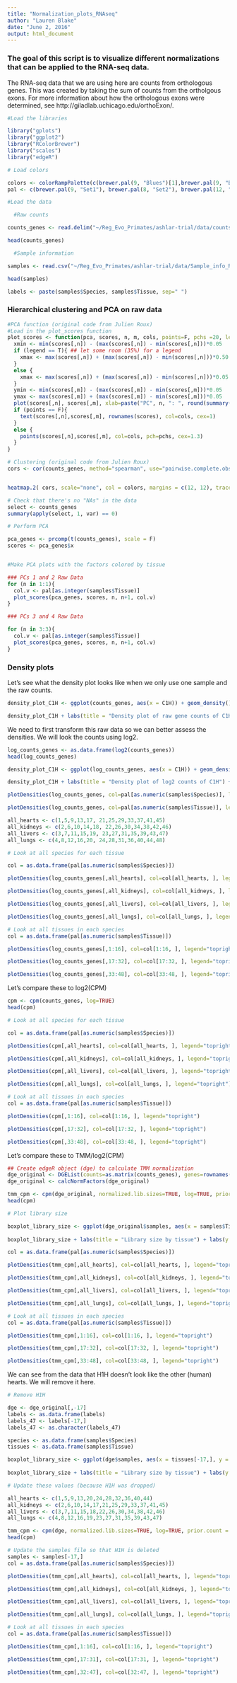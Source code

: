```yaml
---
title: "Normalization_plots_RNAseq"
author: "Lauren Blake"
date: "June 2, 2016"
output: html_document
---
```


### The goal of this script is to visualize different normalizations that can be applied to the RNA-seq data. 

The RNA-seq data that we are using here are counts from orthologous genes. This was created by taking the sum of counts from the ortholgous exons. For more information about how the orthologous exons were determined, see http://giladlab.uchicago.edu/orthoExon/. 


```r
#Load the libraries

library("gplots")
library("ggplot2")
library("RColorBrewer")
library("scales")
library("edgeR")

# Load colors 

colors <- colorRampPalette(c(brewer.pal(9, "Blues")[1],brewer.pal(9, "Blues")[9]))(100)
pal <- c(brewer.pal(9, "Set1"), brewer.pal(8, "Set2"), brewer.pal(12, "Set3"))

#Load the data

  #Raw counts

counts_genes <- read.delim("~/Reg_Evo_Primates/ashlar-trial/data/counts_genes.txt")

head(counts_genes)

  #Sample information

samples <- read.csv("~/Reg_Evo_Primates/ashlar-trial/data/Sample_info_RNAseq.csv")

head(samples)

labels <- paste(samples$Species, samples$Tissue, sep=" ")

```

### Hierarchical clustering and PCA on raw data

```r
#PCA function (original code from Julien Roux)
#Load in the plot_scores function
plot_scores <- function(pca, scores, n, m, cols, points=F, pchs =20, legend=F){
  xmin <- min(scores[,n]) - (max(scores[,n]) - min(scores[,n]))*0.05
  if (legend == T){ ## let some room (35%) for a legend                                                                                                                                                 
    xmax <- max(scores[,n]) + (max(scores[,n]) - min(scores[,n]))*0.50
  }
  else {
    xmax <- max(scores[,n]) + (max(scores[,n]) - min(scores[,n]))*0.05
  }
  ymin <- min(scores[,m]) - (max(scores[,m]) - min(scores[,m]))*0.05
  ymax <- max(scores[,m]) + (max(scores[,m]) - min(scores[,m]))*0.05
  plot(scores[,n], scores[,m], xlab=paste("PC", n, ": ", round(summary(pca)$importance[2,n],3)*100, "% variance explained", sep=""), ylab=paste("PC", m, ": ", round(summary(pca)$importance[2,m],3)*100, "% variance explained", sep=""), xlim=c(xmin, xmax), ylim=c(ymin, ymax), type="n")
  if (points == F){
    text(scores[,n],scores[,m], rownames(scores), col=cols, cex=1)
  }
  else {
    points(scores[,n],scores[,m], col=cols, pch=pchs, cex=1.3)
  }
}

```

```r
# Clustering (original code from Julien Roux)
cors <- cor(counts_genes, method="spearman", use="pairwise.complete.obs")


heatmap.2( cors, scale="none", col = colors, margins = c(12, 12), trace='none', denscol="white", labCol=labels, ColSideColors=pal[as.integer(as.factor(samples$Species))], RowSideColors=pal[as.integer(as.factor(samples$Tissue))+9], cexCol = 0.2 + 1/log10(15), cexRow = 0.2 + 1/log10(15))

```


```r
# Check that there's no "NAs" in the data
select <- counts_genes
summary(apply(select, 1, var) == 0) 

# Perform PCA

pca_genes <- prcomp(t(counts_genes), scale = F)
scores <- pca_genes$x


#Make PCA plots with the factors colored by tissue

### PCs 1 and 2 Raw Data
for (n in 1:1){
  col.v <- pal[as.integer(samples$Tissue)]
  plot_scores(pca_genes, scores, n, n+1, col.v)
}

### PCs 3 and 4 Raw Data

for (n in 3:3){
  col.v <- pal[as.integer(samples$Tissue)]
  plot_scores(pca_genes, scores, n, n+1, col.v)
}

```

### Density plots

Let's see what the density plot looks like when we only 
use one sample and the raw counts.

```r
density_plot_C1H <- ggplot(counts_genes, aes(x = C1H)) + geom_density()

density_plot_C1H + labs(title = "Density plot of raw gene counts of C1H") + labs(x = "Raw counts for each gene")
```

We need to first transform this raw data so we can better assess the densities. We will look the counts using log2. 

```r
log_counts_genes <- as.data.frame(log2(counts_genes))
head(log_counts_genes)

density_plot_C1H <- ggplot(log_counts_genes, aes(x = C1H)) + geom_density()

density_plot_C1H + labs(title = "Density plot of log2 counts of C1H") + labs(x = "Log2 counts for each gene") + geom_vline(xintercept = 1)  

plotDensities(log_counts_genes, col=pal[as.numeric(samples$Species)], legend="topright")

plotDensities(log_counts_genes, col=pal[as.numeric(samples$Tissue)], legend="topright")

all_hearts <- c(1,5,9,13,17, 21,25,29,33,37,41,45)
all_kidneys <- c(2,6,10,14,18, 22,26,30,34,38,42,46)
all_livers <- c(3,7,11,15,19, 23,27,31,35,39,43,47)
all_lungs <- c(4,8,12,16,20, 24,28,31,36,40,44,48)

# Look at all species for each tissue 

col = as.data.frame(pal[as.numeric(samples$Species)])

plotDensities(log_counts_genes[,all_hearts], col=col[all_hearts, ], legend="topright")

plotDensities(log_counts_genes[,all_kidneys], col=col[all_kidneys, ], legend="topright")

plotDensities(log_counts_genes[,all_livers], col=col[all_livers, ], legend="topright")

plotDensities(log_counts_genes[,all_lungs], col=col[all_lungs, ], legend="topright")

# Look at all tissues in each species
col = as.data.frame(pal[as.numeric(samples$Tissue)])

plotDensities(log_counts_genes[,1:16], col=col[1:16, ], legend="topright")

plotDensities(log_counts_genes[,17:32], col=col[17:32, ], legend="topright")

plotDensities(log_counts_genes[,33:48], col=col[33:48, ], legend="topright")

```


Let's compare these to log2(CPM)

```r
cpm <- cpm(counts_genes, log=TRUE)
head(cpm)

# Look at all species for each tissue 

col = as.data.frame(pal[as.numeric(samples$Species)])

plotDensities(cpm[,all_hearts], col=col[all_hearts, ], legend="topright")

plotDensities(cpm[,all_kidneys], col=col[all_kidneys, ], legend="topright")

plotDensities(cpm[,all_livers], col=col[all_livers, ], legend="topright")

plotDensities(cpm[,all_lungs], col=col[all_lungs, ], legend="topright")

# Look at all tissues in each species
col = as.data.frame(pal[as.numeric(samples$Tissue)])

plotDensities(cpm[,1:16], col=col[1:16, ], legend="topright")

plotDensities(cpm[,17:32], col=col[17:32, ], legend="topright")

plotDensities(cpm[,33:48], col=col[33:48, ], legend="topright")

```

Let's compare these to TMM/log2(CPM)

```r
## Create edgeR object (dge) to calculate TMM normalization  
dge_original <- DGEList(counts=as.matrix(counts_genes), genes=rownames(counts_genes), group = as.character(t(labels)))
dge_original <- calcNormFactors(dge_original)

tmm_cpm <- cpm(dge_original, normalized.lib.sizes=TRUE, log=TRUE, prior.count = 0.25)
head(cpm)

# Plot library size

boxplot_library_size <- ggplot(dge_original$samples, aes(x = samples$Tissue, y = dge_original$samples$lib.size, fill = samples$Species)) + geom_boxplot()
 
boxplot_library_size + labs(title = "Library size by tissue") + labs(y = "Library size") + labs(x = "Tissues") + guides(fill=guide_legend(title="Species"))

col = as.data.frame(pal[as.numeric(samples$Species)])

plotDensities(tmm_cpm[,all_hearts], col=col[all_hearts, ], legend="topright")

plotDensities(tmm_cpm[,all_kidneys], col=col[all_kidneys, ], legend="topright")

plotDensities(tmm_cpm[,all_livers], col=col[all_livers, ], legend="topright")

plotDensities(tmm_cpm[,all_lungs], col=col[all_lungs, ], legend="topright")

# Look at all tissues in each species
col = as.data.frame(pal[as.numeric(samples$Tissue)])

plotDensities(tmm_cpm[,1:16], col=col[1:16, ], legend="topright")

plotDensities(tmm_cpm[,17:32], col=col[17:32, ], legend="topright")

plotDensities(tmm_cpm[,33:48], col=col[33:48, ], legend="topright")

```

We can see from the data that H1H doesn't look like the other (human) hearts. We will remove it here. 

```r
# Remove H1H

dge <- dge_original[,-17]
labels <- as.data.frame(labels)
labels_47 <- labels[-17,]
labels_47 <- as.character(labels_47)

species <- as.data.frame(samples$Species)
tissues <- as.data.frame(samples$Tissue)

boxplot_library_size <- ggplot(dge$samples, aes(x = tissues[-17,], y = dge$samples$lib.size, fill = species[-17,])) + geom_boxplot()
 
boxplot_library_size + labs(title = "Library size by tissue") + labs(y = "Library size") + labs(x = "Tissues") + guides(fill=guide_legend(title="Species"))
```


```r
# Update these values (because H1H was dropped)

all_hearts <- c(1,5,9,13,20,24,28,32,36,40,44)
all_kidneys <- c(2,6,10,14,17,21,25,29,33,37,41,45)
all_livers <- c(3,7,11,15,18,22,26,30,34,38,42,46)
all_lungs <- c(4,8,12,16,19,23,27,31,35,39,43,47)

tmm_cpm <- cpm(dge, normalized.lib.sizes=TRUE, log=TRUE, prior.count = 0.25)
head(cpm)

# Update the samples file so that H1H is deleted
samples <- samples[-17,]
col = as.data.frame(pal[as.numeric(samples$Species)])

plotDensities(tmm_cpm[,all_hearts], col=col[all_hearts, ], legend="topright")

plotDensities(tmm_cpm[,all_kidneys], col=col[all_kidneys, ], legend="topright")

plotDensities(tmm_cpm[,all_livers], col=col[all_livers, ], legend="topright")

plotDensities(tmm_cpm[,all_lungs], col=col[all_lungs, ], legend="topright")

# Look at all tissues in each species
col = as.data.frame(pal[as.numeric(samples$Tissue)])

plotDensities(tmm_cpm[,1:16], col=col[1:16, ], legend="topright")

plotDensities(tmm_cpm[,17:31], col=col[17:31, ], legend="topright")

plotDensities(tmm_cpm[,32:47], col=col[32:47, ], legend="topright")

```


